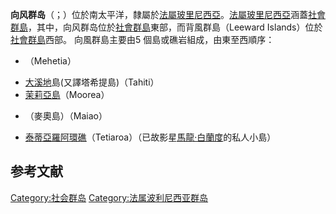 {{otheruses|向风群岛|subject=[[法属波利尼西亚|法属波利尼西亚]]所属的向风群岛|other=位于[[加勒比海|加勒比海]]的向风群岛}}
{{Infobox islands
| name             = 向風群島
| image name       = MooreaArriving.JPG
| image caption    = [[茉莉亞島|茉莉亞島]]
| image size       =
| image map       = Karta FP Societe isl.PNG
| native name      = Îles du Vent
| native name link = French language
| nickname         =
| location         = [[太平洋|太平洋]]
| coordinates      = {{coord|17|32|S|149|50|W|type:isle|display=inline,title}}
| archipelago      = [[社會群島|社會群島]]
| total islands    =
| major islands    = [[塔希提|大溪地]]島(又譯塔希提島)、[[茉莉亞島|茉莉亞島]]、{{le|梅海蒂亞島|Mehetia}}、[[泰蒂亞羅阿環礁|泰蒂亞羅阿環礁]]
| area_km2         = 1195
| highest mount    = [[奧拉希娜山|奧拉希娜山]]
| elevation_m      = 2241
| country          = 法國
| country admin divisions title     = [[海外行政區域|海外行政區域]]
| country admin divisions           = [[法屬波利尼西亞|法屬波利尼西亞]]
| country largest city              = [[帕皮提|帕皮提]]
| country largest city population   = 131,695
| population       = 194,623<ref name=census>{{fr icon}} {{cite web |url=http://www.ispf.pf/(k1aciwf4z0fyap45ghzhgm55)/stat/demo/rp2007/pdfs/poplegales2007.pdf |title=Recensement de la population 2007 |author=Institut Statistique de Polynésie Française (ISPF) |format=PDF |accessdate=2007-12-02 |archiveurl=https://web.archive.org/web/20071203110626/http://www.ispf.pf/%28k1aciwf4z0fyap45ghzhgm55%29/stat/demo/rp2007/pdfs/poplegales2007.pdf |archivedate=2007-12-03 |deadurl=yes }}</ref>
| population as of =2007年8月
| density_km2      = 163
}}

'''向风群岛'''（{{lang-en|Windward Islands}}；{{lang-fr|Îles du Vent}}）位於南太平洋，隸屬於[[法屬玻里尼西亞|法屬玻里尼西亞]]。[[法屬玻里尼西亞|法屬玻里尼西亞]]涵蓋[[社會群島|社會群島]]，其中，向风群岛位於[[社會群島|社會群島]]東部，而背風群島（Leeward Islands）位於[[社會群島|社會群島]]西部。
向風群島主要由5 個島或礁岩組成，由東至西順序：

*{{le|梅海蒂亞島|Mehetia}}（Mehetia） 
*[[塔希提|大溪地]]島(又譯塔希提島)（Tahiti） 
*[[莫雷阿岛|茉莉亞島]]（Moorea） 
*{{Link-en|邁奧島|Maiao}}（麥奧島）（Maiao） 
*[[泰蒂亞羅阿環礁|泰蒂亞羅阿環礁]]（Tetiaroa）（已故影星[[馬龍·白蘭度|馬龍·白蘭度]]的私人小島）

==参考文献==
{{Reflist|2}}
{{社會群島}}
[[Category:社会群岛|Category:社会群岛]]
[[Category:法属波利尼西亚群岛|Category:法属波利尼西亚群岛]]
